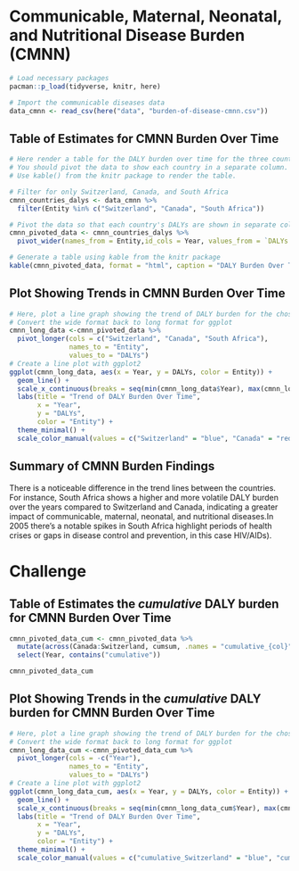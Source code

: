 # Communicable, Maternal, Neonatal, and Nutritional Disease Burden (CMNN)

```r
# Load necessary packages
pacman::p_load(tidyverse, knitr, here)

# Import the communicable diseases data
data_cmnn <- read_csv(here("data", "burden-of-disease-cmnn.csv"))
```

## Table of Estimates for CMNN Burden Over Time

```r
# Here render a table for the DALY burden over time for the three countries 
# You should pivot the data to show each country in a separate column.
# Use kable() from the knitr package to render the table.

# Filter for only Switzerland, Canada, and South Africa
cmnn_countries_dalys <- data_cmnn %>%
  filter(Entity %in% c("Switzerland", "Canada", "South Africa"))

# Pivot the data so that each country's DALYs are shown in separate columns
cmnn_pivoted_data <- cmnn_countries_dalys %>%
  pivot_wider(names_from = Entity,id_cols = Year, values_from = `DALYs (Disability-Adjusted Life Years) - Communicable, maternal, neonatal, and nutritional diseases - Sex: Both - Age: Age-standardized (Rate)`)

# Generate a table using kable from the knitr package
kable(cmnn_pivoted_data, format = "html", caption = "DALY Burden Over Time for Switzerland, Canada, and South Africa")
```

## Plot Showing Trends in CMNN Burden Over Time

```r
# Here, plot a line graph showing the trend of DALY burden for the chosen countries over time. You can use ggplot2 to create this plot. Each country's line should be a different color.
# Convert the wide format back to long format for ggplot
cmnn_long_data <-cmnn_pivoted_data %>%
  pivot_longer(cols = c("Switzerland", "Canada", "South Africa"),
               names_to = "Entity",
               values_to = "DALYs")
# Create a line plot with ggplot2
ggplot(cmnn_long_data, aes(x = Year, y = DALYs, color = Entity)) +
  geom_line() + 
  scale_x_continuous(breaks = seq(min(cmnn_long_data$Year), max(cmnn_long_data$Year), by = 5)) +
  labs(title = "Trend of DALY Burden Over Time",
       x = "Year",
       y = "DALYs",
       color = "Entity") +
  theme_minimal() +
  scale_color_manual(values = c("Switzerland" = "blue", "Canada" = "red", "South Africa" = "green"))

```

## Summary of CMNN Burden Findings

There is a noticeable difference in the trend lines between the countries. For instance, South Africa shows a higher and more volatile DALY burden over the years compared to Switzerland and Canada, indicating a greater impact of communicable, maternal, neonatal, and nutritional diseases.In 2005 there's a notable spikes in South Africa highlight periods of health crises or gaps in disease control and prevention, in this case HIV/AIDs).

# Challenge

## Table of Estimates the *cumulative* DALY burden for CMNN Burden Over Time

```r
cmnn_pivoted_data_cum <- cmnn_pivoted_data %>% 
  mutate(across(Canada:Switzerland, cumsum, .names = "cumulative_{col}")) %>% 
  select(Year, contains("cumulative"))

cmnn_pivoted_data_cum
```

## Plot Showing Trends in the *cumulative* DALY burden for CMNN Burden Over Time

```r
# Here, plot a line graph showing the trend of DALY burden for the chosen countries over time. You can use ggplot2 to create this plot. Each country's line should be a different color.
# Convert the wide format back to long format for ggplot
cmnn_long_data_cum <-cmnn_pivoted_data_cum %>%
  pivot_longer(cols = -c("Year"),
               names_to = "Entity",
               values_to = "DALYs")
# Create a line plot with ggplot2
ggplot(cmnn_long_data_cum, aes(x = Year, y = DALYs, color = Entity)) +
  geom_line() + 
  scale_x_continuous(breaks = seq(min(cmnn_long_data_cum$Year), max(cmnn_long_data_cum$Year), by = 5)) +
  labs(title = "Trend of DALY Burden Over Time",
       x = "Year",
       y = "DALYs",
       color = "Entity") +
  theme_minimal() +
  scale_color_manual(values = c("cumulative_Switzerland" = "blue", "cumulative_Canada" = "red", "cumulative_South Africa" = "green"))

```
